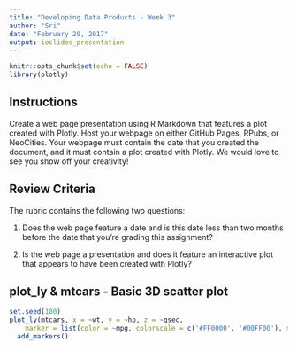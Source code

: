 ---
title: "Developing Data Products - Week 3"
author: "Sri"
date: "February 20, 2017"
output: ioslides_presentation
---

```{r setup, include=FALSE}
knitr::opts_chunk$set(echo = FALSE)
library(plotly)
```

## Instructions

Create a web page presentation using R Markdown that features a plot created with Plotly. Host your webpage on either GitHub Pages, RPubs, or NeoCities. Your webpage must contain the date that you created the document, and it must contain a plot created with Plotly. We would love to see you show off your creativity!

## Review Criteria

The rubric contains the following two questions:

1. Does the web page feature a date and is this date less than two months before the date that you're grading this assignment?

2. Is the web page a presentation and does it feature an interactive plot that appears to have been created with Plotly?

## plot_ly & mtcars - Basic 3D scatter plot

```{r mtcars, echo = FALSE, message=FALSE}
set.seed(100)
plot_ly(mtcars, x = ~wt, y = ~hp, z = ~qsec, 
    marker = list(color = ~mpg, colorscale = c('#FF0000', '#00FF00'), showscale = TRUE)) %>%
  add_markers()
```
